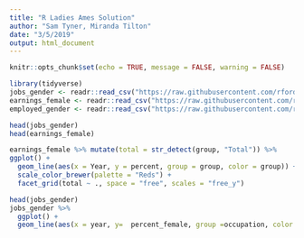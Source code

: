 ```yaml
---
title: "R Ladies Ames Solution"
author: "Sam Tyner, Miranda Tilton"
date: "3/5/2019"
output: html_document
---
```


```r
knitr::opts_chunk$set(echo = TRUE, message = FALSE, warning = FALSE)
```

```r
library(tidyverse)
jobs_gender <- readr::read_csv("https://raw.githubusercontent.com/rfordatascience/tidytuesday/master/data/2019/2019-03-05/jobs_gender.csv")
earnings_female <- readr::read_csv("https://raw.githubusercontent.com/rfordatascience/tidytuesday/master/data/2019/2019-03-05/earnings_female.csv") 
employed_gender <- readr::read_csv("https://raw.githubusercontent.com/rfordatascience/tidytuesday/master/data/2019/2019-03-05/employed_gender.csv") 
```


```r
head(jobs_gender)
head(earnings_female)
```

```r
earnings_female %>% mutate(total = str_detect(group, "Total")) %>% 
ggplot() + 
  geom_line(aes(x = Year, y = percent, group = group, color = group)) + 
  scale_color_brewer(palette = "Reds") + 
  facet_grid(total ~ ., space = "free", scales = "free_y")
```

```r
head(jobs_gender)
jobs_gender %>% 
  ggplot() + 
  geom_line(aes(x = year, y=  percent_female, group =occupation, color = major_category))
```